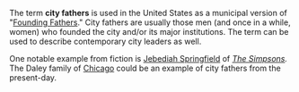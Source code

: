 The term '''city fathers''' is used in the United States as a municipal version of "[[Founding Fathers]]." City fathers are usually those men (and once in a while, women) who founded the city and/or its major institutions. The term can be used to describe contemporary city leaders as well.

One notable example from fiction is [[List_of_recurring_characters_from_The_Simpsons#Jebediah_Springfield|Jebediah Springfield]] of ''[[The Simpsons]].'' The Daley family of [[Chicago]] could be an example of city fathers from the present-day.

{{msg:stub}}